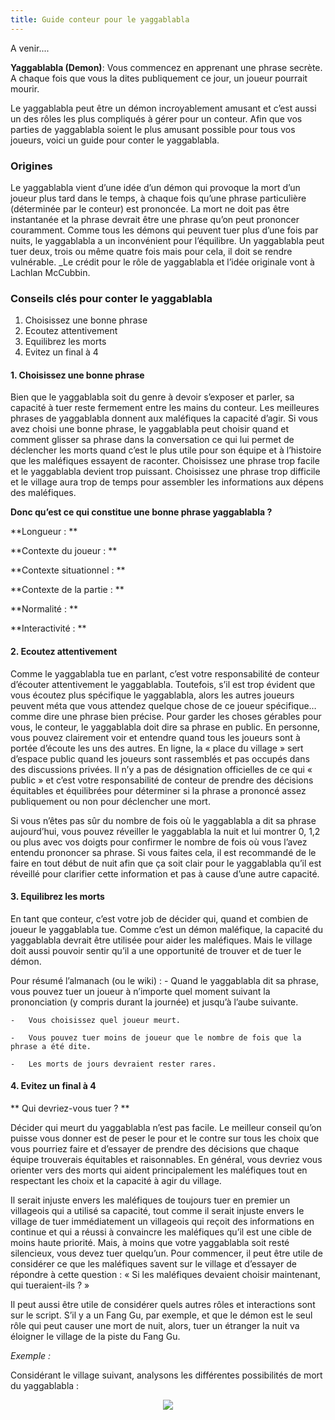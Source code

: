 ```yaml
---
title: Guide conteur pour le yaggablabla
---
```



A venir....

**Yaggablabla (Demon)**: Vous commencez en apprenant une phrase secrète. A chaque fois que vous la dites publiquement ce jour, un joueur pourrait mourir.

Le yaggablabla peut être un démon incroyablement amusant et c’est aussi un des rôles les plus compliqués à gérer pour un conteur. Afin que vos parties de yaggablabla soient le plus amusant possible pour tous vos joueurs, voici un guide pour conter le yaggablabla.

### Origines

Le yaggablabla vient d’une idée d’un démon qui provoque la mort d’un joueur plus tard dans le temps, à chaque fois qu’une phrase particulière (déterminée par le conteur) est prononcée. La mort ne doit pas être instantanée et la phrase devrait être une phrase qu’on peut prononcer couramment. Comme tous les démons qui peuvent tuer plus d’une fois par nuits, le yaggablabla a un inconvénient pour l’équilibre. Un yaggablabla peut tuer deux, trois ou même quatre fois mais pour cela, il doit se rendre vulnérable. _Le crédit pour le rôle de yaggablabla et l’idée originale vont à Lachlan McCubbin.

### Conseils clés pour conter le yaggablabla
1. Choisissez une bonne phrase
2. Ecoutez attentivement
3. Equilibrez les morts
4. Evitez un final à 4

#### 1. Choisissez une bonne phrase

Bien que le yaggablabla soit du genre à devoir s’exposer et parler, sa capacité à tuer reste fermement entre les mains du conteur. Les meilleures phrases de yaggablabla donnent aux maléfiques la capacité d’agir. Si vous avez choisi une bonne phrase, le yaggablabla peut choisir quand et comment glisser sa phrase dans la conversation ce qui lui permet de déclencher les morts quand c’est le plus utile pour son équipe et à l’histoire que les maléfiques essayent de raconter. Choisissez une phrase trop facile et le yaggablabla devient trop puissant. Choisissez une phrase trop difficile et le village aura trop de temps pour assembler les informations aux dépens des maléfiques. 

**Donc qu’est ce qui constitue une bonne phrase yaggablabla ?**

**Longueur : **

**Contexte du joueur : **

**Contexte situationnel : **

**Contexte de la partie : **

**Normalité : **

**Interactivité : ** 

#### 2. Ecoutez attentivement

Comme le yaggablabla tue en parlant, c’est votre responsabilité de conteur d’écouter attentivement le yaggablabla. Toutefois, s’il est trop évident que vous écoutez plus spécifique le yaggablabla, alors les autres joueurs peuvent méta que vous attendez quelque chose de ce joueur spécifique… comme dire une phrase bien précise. Pour garder les choses gérables pour vous, le conteur, le yaggablabla doit dire sa phrase en public. En personne, vous pouvez clairement voir et entendre quand tous les joueurs sont à portée d’écoute les uns des autres. En ligne, la « place du village » sert d’espace public quand les joueurs sont rassemblés et pas occupés dans des discussions privées. Il n’y a pas de désignation officielles de ce qui « public » et c’est votre responsabilité de conteur de prendre des décisions équitables et équilibrées pour déterminer si la phrase a prononcé assez publiquement ou non pour déclencher une mort.

Si vous n’êtes pas sûr du nombre de fois où le yaggablabla a dit sa phrase aujourd’hui, vous pouvez réveiller le yaggablabla la nuit et lui montrer 0, 1,2 ou plus avec vos doigts pour confirmer le nombre de fois où vous l’avez entendu prononcer sa phrase. Si vous faites cela, il est recommandé de le faire en tout début de nuit afin que ça soit clair pour le yaggablabla qu’il est réveillé pour clarifier cette information et pas à cause d’une autre capacité. 

#### 3. Equilibrez les morts

En tant que conteur, c’est votre job de décider qui, quand et combien de joueur le yaggablabla tue. Comme c’est un démon maléfique, la capacité du yaggablabla devrait être utilisée pour aider les maléfiques. Mais le village doit aussi pouvoir sentir qu’il a une opportunité de trouver et de tuer le démon.

Pour résumé l’almanach (ou le wiki) :
    -	Quand le yaggablabla dit sa phrase, vous pouvez tuer un joueur à n’importe quel moment suivant la prononciation (y compris durant la journée) et jusqu’à l’aube suivante.

    -	Vous choisissez quel joueur meurt.
    
    -	Vous pouvez tuer moins de joueur que le nombre de fois que la phrase a été dite.
    
    -	Les morts de jours devraient rester rares.

#### 4. Evitez un final à 4

** Qui devriez-vous tuer ? **

Décider qui meurt du yaggablabla n’est pas facile. Le meilleur conseil qu’on puisse vous donner est de peser le pour et le contre sur tous les choix que vous pourriez faire et d’essayer de prendre des décisions que chaque équipe trouverais équitables et raisonnables. En général, vous devriez vous orienter vers des morts qui aident principalement les maléfiques tout en respectant les choix et la capacité à agir du village.

Il serait injuste envers les maléfiques de toujours tuer en premier un villageois qui a utilisé sa capacité, tout comme il serait injuste envers le village de tuer immédiatement un villageois qui reçoit des informations en continue et qui a réussi à convaincre les maléfiques qu’il est une cible de moins haute priorité. Mais, à moins que votre yaggablabla soit resté silencieux, vous devez tuer quelqu’un. Pour commencer, il peut être utile de considérer ce que les maléfiques savent sur le village et d’essayer de répondre à cette question : « Si les maléfiques devaient choisir maintenant, qui tueraient-ils ? »

Il peut aussi être utile de considérer quels autres rôles et interactions sont sur le script. S’il y a un Fang Gu, par exemple, et que le démon est le seul rôle qui peut causer une mort de nuit, alors, tuer un étranger la nuit va éloigner le village de la piste du Fang Gu.

_Exemple :_

Considérant le village suivant, analysons les différentes possibilités de mort du yaggablabla :

<p align="center"><img src={Exemple} /></p>